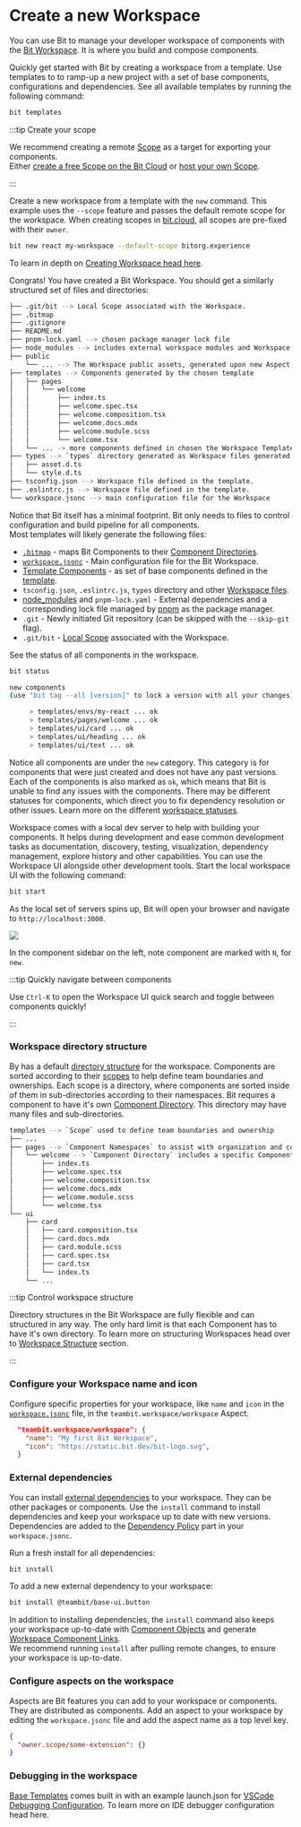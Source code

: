 
# Create a new Workspace

You can use Bit to manage your developer workspace of components with the [Bit Workspace](/workspace/overview). It is where you build and compose components.

Quickly get started with Bit by creating a workspace from a template. Use templates to to ramp-up a new project with a set of base components, configurations and dependencies. See all available templates by running the following command:

```bash
bit templates
```

:::tip Create your scope

We recommend creating a remote [Scope](/scope/overview) as a target for exporting your components.  
Either [create a free Scope on the Bit Cloud](https://bit.cloud/create-scope) or [host your own Scope](/scope/hosting-remote-scope).

:::

Create a new workspace from a template with the `new` command. This example uses the `--scope` feature and passes the default remote scope for the workspace. When creating scopes in [bit.cloud](https://bit.cloud), all scopes are pre-fixed with their `owner`.

```bash
bit new react my-workspace --default-scope bitorg.experience
```

To learn in depth on [Creating Workspace head here](/workspace/creating-workspaces).

Congrats! You have created a Bit Workspace. You should get a similarly structured set of files and directories:

```bash
├── .git/bit --> Local Scope associated with the Workspace.
├── .bitmap
├── .gitignore
├── README.md
├── pnpm-lock.yaml --> chosen package manager lock file
├── node_modules --> includes external workspace modules and Workspace Component Links.
├── public
    └── ... --> The Workspace public assets, generated upon new Aspect configuration or the first time.
├── templates --> Components generated by the chosen template
│   ├── pages
│   │   └── welcome
│   │       ├── index.ts
│   │       ├── welcome.spec.tsx
│   │       ├── welcome.composition.tsx
│   │       ├── welcome.docs.mdx
│   │       ├── welcome.module.scss
│   │       └── welcome.tsx
│   └── ... -> more components defined in chosen the Workspace Template.
├── types --> `types` directory generated as Workspace files generated by the template.
│   ├── asset.d.ts
│   └── style.d.ts
├── tsconfig.json --> Workspace file defined in the template.
├── .eslintrc.js --> Workspace file defined in the template.
└── workspace.jsonc --> main configuration file for the Workspace
```

Notice that Bit itself has a minimal footprint. Bit only needs to files to control configuration and build pipeline for all components.  
Most templates will likely generate the following files:

- [`.bitmap`](/workspace/bitmap) - maps Bit Components to their [Component Directories](/workspace/component-directory).
- [`workspace.jsonc`](/workspace/workspace-json) - Main configuration file for the Bit Workspace.
- [Template Components](/generator/components-template) - as set of base components defined in the [template](/generator/workspace-template).
- `tsconfig.json`, `.eslintrc.js`, `types` directory and other [Workspace files](/workspace/creating-workspaces#created-files).
- [node_modules](/workspace/node-modules) and `pnpm-lock.yaml` - External dependencies and a corresponding lock file managed by [pnpm](/understanding-bit/package-managers#pnpm) as the package manager.
- `.git` - Newly initiated Git repository (can be skipped with the `--skip-git` flag).
- `.git/bit` - [Local Scope](/scope/overview#local-scope) associated with the Workspace.

See the status of all components in the workspace.

```bash
bit status
```

```bash
new components
(use "bit tag --all [version]" to lock a version with all your changes)

     > templates/envs/my-react ... ok
     > templates/pages/welcome ... ok
     > templates/ui/card ... ok
     > templates/ui/heading ... ok
     > templates/ui/text ... ok
```

Notice all components are under the `new` category. This category is for components that were just created and does not have any past versions. Each of the components is also marked as `ok`, which means that Bit is unable to find any issues with the components. There may be different statuses for components, which direct you to fix dependency resolution or other issues. Learn more on the different [workspace statuses](docs/workspace/workspace-status).

Workspace comes with a local dev server <!-- [local dev server](/docs/workspace/workspace-ui) --> to help with building your components. It helps during development and ease common development tasks as documentation, discovery, testing, visualization, dependency management, explore history and other capabilities. You can use the Workspace UI alongside other development tools. <!-- Bit runs a dev server for each type of components, according to their configuration. [readmore](/docs/bundlers/dev-servers) -->
Start the local workspace UI with the following command:

```bash
bit start
```

As the local set of servers spins up, Bit will open your browser and navigate to `http://localhost:3000`.

<Image atl="workspace ui" src={workspaceUi} />

In the component sidebar on the left, note component are marked with `N`, for `new`.

:::tip Quickly navigate between components

Use `Ctrl-K` to open the Workspace UI quick search and toggle between components quickly!

:::

### Workspace directory structure

By has a default [directory structure](/docs/workspace/directory-structure) for the workspace. Components are sorted according to their [scopes](/docs/scope/overview) to help define team boundaries and ownerships. Each scope is a directory, where components are sorted inside of them in sub-directories according to their namespaces. <!-- [namespaces](/docs/workspace/namespaces) -->
Bit requires a component to have it's own [Component Directory](/docs/workspace/component-directory). This directory may have many files and sub-directories.

<!-- To learn more on [Repository Architecture head over here](/understanding-bit/repository-architecture/overview). -->

```bash
templates --> `Scope` used to define team boundaries and ownership
├── ...
├── pages --> `Component Namespaces` to assist with organization and configuration of components used
│   └── welcome --> `Component Directory` includes a specific Component implantation.
│       ├── index.ts
│       ├── welcome.spec.tsx
│       ├── welcome.composition.tsx
│       ├── welcome.docs.mdx
│       ├── welcome.module.scss
│       └── welcome.tsx
└── ui
    ├── card
    │   ├── card.composition.tsx
    │   ├── card.docs.mdx
    │   ├── card.module.scss
    │   ├── card.spec.tsx
    │   ├── card.tsx
    │   └── index.ts
    └── ...
```

:::tip Control workspace structure

Directory structures in the Bit Workspace are fully flexible and can structured in any way. The only hard limit is that each Component has to have it's own directory. To learn more on structuring Workspaces head over to [Workspace Structure](/docs/workspace/workspace-structure) section.

:::

### Configure your Workspace name and icon

Configure specific properties for your workspace, like `name` and `icon` in the [`workspace.jsonc`](/docs/workspace/workspace-configuration) file, in the `teambit.workspace/workspace` Aspect.

```json
  "teambit.workspace/workspace": {
    "name": "My first Bit Workspace",
    "icon": "https://static.bit.dev/bit-logo.svg",
  }
```

### External dependencies

You can install [external dependencies](/docs/dependencies/external-dependencies) to your workspace. They can be other packages or components. Use the `install` command to install dependencies and keep your workspace up to date with new versions.  
Dependencies are added to the [Dependency Policy](/docs/dependencies/dependency-policies) part in your `workspace.jsonc`.

Run a fresh install for all dependencies:

```bash
bit install
```

To add a new external dependency to your workspace:

```bash
bit install @teambit/base-ui.button
```

In addition to installing dependencies, the `install` command also keeps your workspace up-to-date with [Component Objects](/docs/components/component-objects) and generate [Workspace Component Links](/docs/workspace/component-links).  
We recommend running `install` after pulling remote changes, to ensure your workspace is up-to-date.

### Configure aspects on the workspace

Aspects are Bit features you can add to your workspace or components. They are distributed as components. Add an aspect to your workspace by editing the `workspace.jsonc` file and add the aspect name as a top level key.

```json
{
  "owner.scope/some-extension": {}
}
```

### Debugging in the workspace

[Base Templates](/generator/workspace-template) comes built in with an example launch.json for [VSCode Debugging Configuration](https://code.visualstudio.com/docs/editor/debugging). To learn more on IDE debugger configuration head here.

<!--TODO Webstorm to be added here.
 -->
